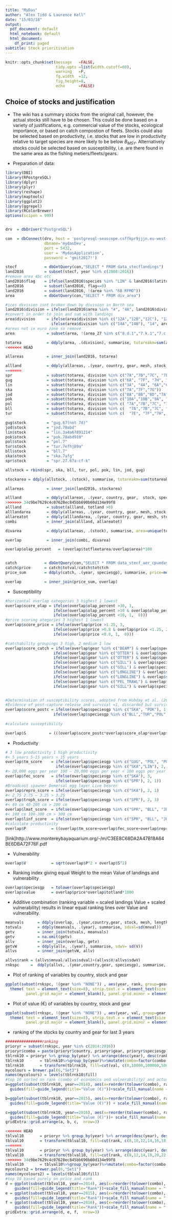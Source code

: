 ```yaml
---
title: "MyDas"
author: "Alex Tidd & Laurence Kell"
date: "15/03/18"
output:
  pdf_document: default
  html_notebook: default
  html_document:
    df_print: paged
subtitle: Stock prioritisation
---
```

```r
knitr::opts_chunk$set(message   =FALSE,
                      tidy.opts =list(width.cutoff=60), 
                      warning   =F, 
                      fg.width  =12,  
                      fig.height=8,
                      echo      =FALSE) 
```
## Choice of stocks and justification  

+ The wiki has a summary stocks from the original call,  however, the actual stocks still have to be chosen. This could be done based on a variety of justifications, e.g. commercial value of the stocks, ecological importance, or based on catch compostion of fleets. Stocks could also be selected based on productivity, i.e. stocks that are low in productivity relative to target species are more likely to be below $B_{MSY}$. Alternatively stocks could be selected based on susceptibility, i.e. are there found in the same area as the fishing metiers/fleets/gears. 

+ Preparation of data:

```r
library(DBI)
library(RPostgreSQL)
library(dplyr)
library(plyr)
library(reshape)
library(maptools)
library(ggplot2)
library(ggrepel)
library(RColorBrewer)
options(scipen = 999)


drv  = dbDriver("PostgreSQL")

con  = dbConnect(drv, host = 'postgresql-seascope.csffkpr9jjjn.eu-west-2.rds.amazonaws.com',
                 dbname='mydasDev',
                 port = 5432,
                 user = 'MydasApplication',
                 password = 'gmit2017!')

stecf            = dbGetQuery(con,"SELECT * FROM data_stecflandings")
land2016         = subset(stecf, year %in% c(2008:2016))
#remove area 4bc etc
land2016$flag    = ifelse(land2016$species %in% "LIN" & land2016$latitude <57.5 & land2016$area %in% "4", 1, 0)
land2016         = subset(land2016, flag==0)
land2016         = subset(land2016, !(area %in% "6B RFMO"))
area             = dbGetQuery(con,"SELECT * FROM div_area")

#ices division isnt broken down by division in North sea
land2016$division = ifelse(land2016$area %in% "4", "4A", land2016$division)
#convert in order to join and sum with landings
area$division     = ifelse(area$division %in% c("12A","12B","12C"), "12",
                    ifelse(area$division %in% c("14A","14B"), "14", area$division))
#areas not in euro zone so remove
area              = subset(area, !(area_27 %in% c("8.d.1","7.k.1","7.c.1","6.b.1","7.j.1")))

totarea           = ddply(area, .(division), summarise, totareakm=sum(area_km2))
<<<<<<< HEAD

allareas          = inner_join(land2016, totarea)

allland           = ddply(allareas, .(year, country, gear, mesh, stock, speciesgp, length), summarise, totland=sum(landings))
=======
spr               = subset(totarea, division %in% c("7A","7B","7C", "7F", "7G", "7H","7J","7K", "6A","6B","6B"))
gug               = subset(totarea, division %in% c("6A", "7F", "7H", "7J", "7B", "7C", "7K", "7E", "7G","7H", "7A" ,"6B" ))
lin               = subset(totarea, division %in% c("3A", "4A", "6A","6B", "7A","7B","7C","7D","7E","7F","7H","7G","7J", "8A","8B","8C","8D","8E","7K","9A", "9B", "12","14"))
ska               = subset(totarea, division %in% c("7A","7F","7G"))
jod               = subset(totarea, division %in% c("8A","8B","8D","7A","7B","7C", "7D","7E", "7F","7H", "7G","7J","7K"))
pok               = subset(totarea, division %in% c("10A","10B","9A", "9B","8A","8B","8C","8D", "8E","7A","7B","7C", "7D","7E", "7F","7H", "7G","7J","7K"))
pol               = subset(totarea, division %in% c( "7A","7B","7C", "7D","7E", "7F","7H", "7G","7J","7K"))
bll               = subset(totarea, division %in% c(  "7A","7B","7C", "7D","7E", "7F","7H", "7G","7J","7K"))
tur               = subset(totarea, division %in% c(  "7E", "7F","7H", "7J","8A","8B","8C","8E","8D","9A"))

gug$stock         = "gug.67(not 7d)" 
jod$stock         = "jod.78abd" 
lin$stock         = "lin.3a4a67891214"
pok$stock         = "pok.78abd910"
pol$stock         = "pol.7"
tur$stock         = "tur.7efhj89a"
bll$stock         = "bll.7"
ska$stock         = "ska.7afg"
spr$stock         = "spr.27.67a-cf-k" 

allstock = rbind(spr, ska, bll, tur, pol, pok, lin, jod, gug)

stockarea = ddply(allstock, .(stock), summarise, totareakm=sum(totareakm))

allareas          = inner_join(land2016, stockarea)

allland           = ddply(allareas, .(year, country, gear,  stock, speciesgp), summarise, totland=sum(landings))
>>>>>>> 34c9be7629c4c07628ec845bb690b60d134e99f8
allland           = subset(allland, totland >0)
alllandarea       = ddply(allareas, .(year, country, gear, mesh, stock, speciesgp, length,  ices_rectangle), summarise, uniarea=unique(area_km2))
allareatot        = ddply(alllandarea, .(year, country, gear, mesh, stock, speciesgp, length), summarise, totfleetarea=sum(uniarea))
combi             = inner_join(allland, allareatot)

divarea           = ddply(allareas, .(stock), summarise, area=unique(totareakm))

overlap           = inner_join(combi, divarea)

overlap$olap_percent   = (overlap$totfleetarea/overlap$area)*100


catch            = dbGetQuery(con,"SELECT * FROM data_stecf_aer_cpuedays")
catch$price      = catch$totval/catch$totctch
price_sum        = ddply(catch, .(year, speciesgp), summarise, price=mean(price))

overlap          = inner_join(price_sum, overlap)
```

+ Susceptibility

```r
#horizontal overlap categories 3 highest 1 lowest
overlap$score_olap = ifelse(overlap$olap_percent >30, 3, 
                     ifelse(overlap$olap_percent >10 & overlap$olap_percent <30, 2,
                     ifelse(overlap$olap_percent <10, 1,  0)))
#price scoring ategories 3 highest 1 lowest
overlap$score_price = ifelse(overlap$price >1.25, 3, 
                     ifelse(overlap$price >0.8 & overlap$price <1.25, 2,
                     ifelse(overlap$price <0.8, 1,  0)))

#catchability groupings 3 high, 2 medium 1 low
overlap$score_catch = ifelse(overlap$gear %in% c("BEAM") & overlap$speciesgp %in% c("BLL","TUR","GUG","SKA"), 3,
                     ifelse(overlap$gear %in% c("OTTER") & overlap$speciesgp %in% c("BLL","TUR", "SKA", "JOD","LIN","POK","POL"), 3,   
                     ifelse(overlap$gear %in% c("OTTER") & overlap$speciesgp %in% c("GUG"),2,
                     ifelse(overlap$gear %in% c("GILL") & overlap$speciesgp %in% c("POK","POL"), 3, 
                     ifelse(overlap$gear %in% c("GILL") & overlap$speciesgp %in% c("LIN", "TUR"), 2,        
                     ifelse(overlap$gear %in% c("LONGLINE") & overlap$speciesgp %in% c("LIN"), 3,  
                     ifelse(overlap$gear %in% c("LONGLINE") & overlap$speciesgp %in% c("POL"), 2,  
                     ifelse(overlap$gear %in% c("PEL_TRAWL") & overlap$speciesgp %in% c("SPR"), 3,   
                     ifelse(overlap$gear %in% c("GILL") & overlap$speciesgp %in% c("POK","POL"), 3, 1)))))))))  


#Determination of susceptibility scores, adopted from Hobday et al. (2011)
#Evidence of post-capture release and survival =1, discarded but survivorship unknown =2, majority dead or retained =3
overlap$score_postc = ifelse(overlap$speciesgp %in% c("SKA", "POK"), 1,
                     ifelse(overlap$speciesgp %in% c("BLL","TUR","POL", "LIN", "JOD"), 2,  3))
                     
#calculate susceptibility

overlap$S          = (((overlap$score_postc*overlap$score_olap*overlap$score_price*overlap$score_catch)-1)/40)+1

```

+ Productivity

```r

# 3 low productivity 1 high productivity
#< 5 years 5-15 years > 15 years
overlap$tm_score    = ifelse(overlap$speciesgp %in% c("GUG", "POL", "POK", "TUR", "BLL", "SPR", "JOD"), 1,  
                      ifelse(overlap$speciesgp %in% c("SKA","LIN"), 2, 3))      
#> 20,000 eggs per year 100 – 20,000 eggs per year < 100 eggs per year                  
overlap$fec_score   = ifelse(overlap$speciesgp %in% c("SKA"), 3, 
                      ifelse(overlap$speciesgp %in% c("SPR"), 2, 1))
#Broadcast spawner Demersal egg layer Live bearer
overlap$repro_score = ifelse(overlap$speciesgp %in% c("SKA"), 2, 1)
#< 2.75 2.75 – 3.25 > 3.25
overlap$troph_score = ifelse(overlap$speciesgp %in% c("SPR"), 2, 3)
#< 40 cm 40-200 cm > 200 cm
overlap$lmat_score  = ifelse(overlap$speciesgp %in% c("SPR", "BLL", "JOD", "GUG"), 1, 2)
#< 100 cm 100-300 cm > 300 cm
overlap$linf_score  = ifelse(overlap$speciesgp %in% c("SPR", "BLL", "JOD", "GUG", "TUR", "POL"), 1, 2)
#calculate productivity 
overlap$P           = ((overlap$tm_score+overlap$fec_score+overlap$repro_score+overlap$troph_score+overlap$lmat_score+overlap$linf_score)/6)
```
[link]http://www.montereybayaquarium.org/-/m/C3EE8C68DA2A47B18A64BE6DBA72F76F.pdf

+ Vulnerability 

```r
overlap$V           = sqrt(overlap$P^2 + overlap$S^2)    
```

+ Ranking index giving equal Weight to the mean Value of landings and vulnerability

```r
overlap$speciesgp   = tolower(overlap$speciesgp)
overlap$value       = overlap$price*overlap$totland*1000

```

+ Additive combination (ranking variable = scaled landings Value + scaled vulnerability) results in linear equal ranking lines over Value and vulnerability.

```r


meanvals      = ddply(overlap, .(year,country,gear, stock, mesh, length), summarise, mnval=mean(value))
totvals       = ddply(meanvals, .(year), summarise, sdval=sd(mnval))
getv          = inner_join(totvals, meanvals)
getv          = na.omit(getv)
allv          = inner_join(overlap, getv)
getvW         = ddply(allv, .(year), summarise, sdwV= sd(V))
allvs         = inner_join(getvW, allv)

allvs$rank = (allvs$mnval/allvs$sdval)+(allvs$V/allvs$sdwV)
rnkspc     =  ddply(allvs, .(year,country,gear, speciesgp), summarise, rank = mean(rank, na.rm=T), val=sum(value))
```

+ Plot of ranking of variables by country, stock and gear

```r
ggplot(subset(rnkspc, !(gear %in% "NONE")) , aes(year, rank, group=gear, colour=gear)) + geom_line(size=1)+facet_grid(speciesgp~country, scales="free")+theme_bw()+
  theme( text = element_text(size=8), strip.text.x = element_text(size = 8),strip.text.y = element_text(size = 8),
         panel.grid.major = element_blank(), panel.grid.minor = element_blank(), axis.text.x = element_text(angle = 45, hjust = 1)) + scale_color_manual(values=c("#000000","slateblue3", "#E69F00", "#56B4E9", "#009E73",  "#F0E442", "#0072B2", "#D55E00", "#CC79A7", "cadetblue3")) 
```

+ Plot of value (€) of variables by country, stock and gear

```r
ggplot(subset(rnkspc, !(gear %in% "NONE")) , aes(year, val, group=gear, colour=gear)) + geom_line(size=1)+facet_grid(speciesgp~country, scales="free")+theme_bw()+
  theme( text = element_text(size=8), strip.text.x = element_text(size = 8),strip.text.y = element_text(size = 8),
         panel.grid.major = element_blank(), panel.grid.minor = element_blank(), axis.text.x = element_text(angle = 45, hjust = 1)) + scale_color_manual(values=c("#000000","slateblue3", "#E69F00", "#56B4E9", "#009E73",  "#F0E442", "#0072B2", "#D55E00", "#CC79A7", "cadetblue3")) 
```

+ ranking of the stocks by country and gear for last 3 years
```r
################ranking
prioryr = subset(rnkspc, year %in% c(2014:2016))
prioryr$combo = paste(prioryr$country, prioryr$gear, prioryr$speciesgp, sep="_")
tblrnk10 = prioryr %>% group_by(year) %>% arrange(desc(year), desc(rank), desc(val))%>%top_n(10, rank)
tblrnk10       = tblrnk10%>%group_by(year)%>%mutate(combo=factor(combo, levels = unique(combo)))
tblrnk10       = transform(tblrnk10, fill=cut(val, c(0,10000,100000,500000,1000000,10000000,20000000)))
mycolours = brewer.pal(6,"Set3")
names(mycolours) = levels(tblrnk10$fill)
#top 10 sorted on rank (combo of economics and vulnerability) and actual value
a=ggplot(subset(tblrnk10, year==2014), aes(x=reorder(tolower(combo), rank), y=rank, fill=fill)) + geom_bar(stat="identity")+coord_flip()+ facet_wrap(~year, scale="free_y")+
  guides(fill=guide_legend(title="Value (€)"))+scale_fill_manual(name = "fill",values = mycolours) + theme_bw() + ylab("Rank") + xlab(" ")

b=ggplot(subset(tblrnk10, year==2015), aes(x=reorder(tolower(combo), rank), y=rank, fill=fill)) + geom_bar(stat="identity")+coord_flip()+ facet_wrap(~year, scale="free_y")+
  guides(fill=guide_legend(title="Value (€)")) + scale_fill_manual(name = "fill",values = mycolours) + theme_bw() + ylab("Rank") + xlab(" ")

c=ggplot(subset(tblrnk10, year==2016), aes(x=reorder(tolower(combo), rank), y=rank, fill=fill)) + geom_bar(stat="identity")+coord_flip()+ facet_wrap(~year, scale="free_y")+
  guides(fill=guide_legend(title="Value (€)"))+ scale_fill_manual(name = "fill",values = mycolours) + theme_bw() + ylab("Rank") + xlab(" ")
gridExtra::grid.arrange(a, b, c,  nrow=3)

<<<<<<< HEAD
tblval10       = prioryr %>% group_by(year) %>% arrange(desc(year), desc(val), desc(rank))%>%top_n(10, val)
tblval10       = transform(tblval10, fill=cut(rank, c(8,10,12,14,16,18,20)))
=======
tblval10       = prioryr %>% group_by(year) %>% arrange(desc(year), desc(value), desc(rank))%>%top_n(10, value)
tblval10       = transform(tblval10, fill=cut(rank, c(8,12,14,18,20,22,25)))
>>>>>>> 34c9be7629c4c07628ec845bb690b60d134e99f8
tblval10       = tblval10%>%group_by(year)%>%mutate(combo=factor(combo, levels = unique(combo)))
mycolours2 = brewer.pal(6,"Set1")
names(mycolours2) = levels(tblval10$fill)
#top 10 based purely on price and rank
d = ggplot(subset(tblval10, year==2014), aes(x=reorder(tolower(combo), val), y=val, fill=fill)) + geom_bar(stat="identity")+coord_flip()+facet_wrap(~year)+
    guides(fill=guide_legend(title="Rank"))+scale_fill_manual(name = "fill",values = mycolours2) + theme_bw() + ylab("€") + xlab("")
e = ggplot(subset(tblval10, year==2015), aes(x=reorder(tolower(combo), val), y=val, fill=fill)) + geom_bar(stat="identity")+coord_flip()+facet_wrap(~year)+
    guides(fill=guide_legend(title="Rank"))+scale_fill_manual(name = "fill",values = mycolours2) + theme_bw() + ylab("€") + xlab("")
f = ggplot(subset(tblval10, year==2016), aes(x=reorder(tolower(combo), val), y=val, fill=fill)) + geom_bar(stat="identity")+coord_flip()+facet_wrap(~year)+
    guides(fill=guide_legend(title="Rank"))+scale_fill_manual(name = "fill",values = mycolours2) + theme_bw() + ylab("€") + xlab("")
gridExtra::grid.arrange(d, e, f,  nrow=3)   

```

